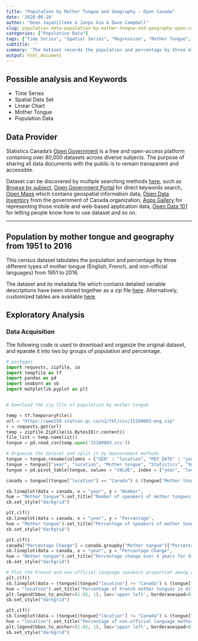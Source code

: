 ---
title: "Population by Mother Tongue and Geography - Open Canada"
date: '2020-08-10'
author: "Dean Jayatilleke & Junpu Xie & Dave Campbell"
slug: population-data-population-by-mother-tongue-and-geography-open-canada
categories: ["Population Data"]
tags: ["Time Series", "Spatial Series", "Regression", "Mother Tongue", "Population Data","Canada"]
subtitle: ''
summary: 'The dataset records the population and percentage by three different types of mother tongue (English, French, and non-official languages) in the regions of Canada and all Canadian provinces from 1951 to 2016.'
output: html_document
---

## Possible analysis and Keywords

- Time Series
- Spatial Data Set
- Linear Chart
- Mother Tongue
- Population Data


## Data Provider

Statistics Canada's [Open Government](https://open.canada.ca/en) is a free and open-access platform  containing over 80,000 datasets across diverse subjects. The purpose of sharing all data documents with the public is to remain transparent and accessible. 

Dataset can be discovered by multiple searching methods [here](https://open.canada.ca/en/open-data), such as [Browse by subject](https://open.canada.ca/en/open-data), [Open Government Portal](https://search.open.canada.ca/en/od/?sort=last_modified_tdt%20desc&page=1&search_text=&od-search-portal=Open%20Data&_ga=2.198521263.1872662645.1597195650-535176367.1594143568) for direct keywords search, [Open Maps](https://open.canada.ca/en/open-map) which contains geospatial information data, [Open Data Inventory](https://open.canada.ca/en/search/inventory) from the government of Canada organization, [Apps Gallery](https://open.canada.ca/en/apps) for representing those mobile and web-based application data, [Open Data 101](https://open.canada.ca/en/open-data-principles) for letting people know how to use dataset and so on.

***

## Population by mother tongue and geography from 1951 to 2016

This census dataset tabulates the population and percentage by three different types of mother tongue (English, French, and non-official languages) from 1951 to 2016.

The dataset and its metadata file which contains detailed variable descriptions have been stored together as a zip file [here](https://open.canada.ca/data/en/dataset/5347fcac-feb2-4f17-a5f9-cbc9ecbd99a4).  Alternatively, customized tables are available [here](https://www150.statcan.gc.ca/t1/tbl1/en/tv.action?pid=1510000301).

## Exploratory Analysis

### Data Acquisition

The following code is used to download and organize the original dataset, and eparate it into two by groups of population and percentage.


```{python dataset}

# packages
import requests, zipfile, io
import tempfile as tf
import pandas as pd
import seaborn as sb
import matplotlib.pyplot as plt


# Download the zip file of population by mother tongue

temp = tf.TemporaryFile()
url = "https://www150.statcan.gc.ca/n1/tbl/csv/15100003-eng.zip"
r = requests.get(url)
temp = zipfile.ZipFile(io.BytesIO(r.content))
file_list = temp.namelist()
tongue = pd.read_csv(temp.open('15100003.csv'))

# Organize the dataset and split it by measurement methods
tongue = tongue.rename(columns = {"GEO" : "location", "REF_DATE" : "year"})
tongue = tongue[["year", "location", "Mother tongue", "Statistics", "VALUE"]]
tongue = pd.pivot_table(tongue, values = "VALUE", index = ["year", "location", "Mother tongue"], columns = "Statistics").reset_index()

canada = tongue[(tongue["location"] == "Canada") & (tongue["Mother tongue"] != "Total, mother tongue")]

sb.lineplot(data = canada, x = "year", y = "Number",
hue = "Mother tongue").set_title("Number of speakers of mother tongues in Canada")
sb.set_style("darkgrid")

plt.clf()
sb.lineplot(data = canada, x = "year", y = "Percentage",
hue = "Mother tongue").set_title("Percentage of speakers of mother tongues in Canada")
sb.set_style("darkgrid")

plt.clf()
canada["Percentage Change"] = canada.groupby("Mother tongue")["Percentage"].pct_change()
sb.lineplot(data = canada, x = "year", y = "Percentage Change",
hue = "Mother tongue").set_title("Percentage change over 4 years for different mother tongues in Canada")
sb.set_style("darkgrid")

# Plot the French and non-official language speakers proportion among all provinces in Canada
plt.clf()
sb.lineplot(data = (tongue[(tongue["location"] != "Canada") & (tongue["Mother tongue"] == "French")]), x = "year", y = "Percentage",
hue = "location").set_title("Percentage of French mother tongues in different provinces")
plt.legend(bbox_to_anchor=(1.05, 1), loc='upper left', borderaxespad=0)
sb.set_style("darkgrid")

plt.clf()
sb.lineplot(data = (tongue[(tongue["location"] != "Canada") & (tongue["Mother tongue"] == "Non-official languages")]), x = "year", y = "Percentage",
hue = "location").set_title("Percentage of non-official language mother tongues in different provinces")
plt.legend(bbox_to_anchor=(1.05, 1), loc='upper left', borderaxespad=0)
sb.set_style("darkgrid")

```